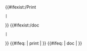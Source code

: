 {{#ifexist:{{FULLPAGENAME}}/Print
 |{{editnotice
  | text  = This template has a [[{{FULLPAGENAME}}/Print|version]] specifically used for [[Help:Books|PDF and Book]] print. Be sure to update the print version when you make changes to the template.
  | image = [[File:Attention yellow.png|25px]]
 }}
}}<!--
-->{{#ifexist:{{FULLPAGENAME}}/doc
 |{{editnotice
  | text  = 当您修改这个模板的时候，请同时更新其[[{{FULLPAGENAME}}/doc|说明文档]]。
  | image = [[File:Attention yellow.png|25px|link=]]
 }}
}}<!--
Load the "You're editing a print substitution page" notice for all /Print, /print etc subpages.
-->{{#ifeq: {{lc: {{SUBPAGENAME}} }} | print
| {{editnotice
  | text =  This page is used to substitute the template ''[[Template:{{BASEPAGENAME}}|{{BASEPAGENAME}}]]'' when creating a [[Help:Books|PDF or a Book]] of an article. For more information please see the [[Help:Books/for_experts#Fixing_problems|documentation]].
  }}
}}<!--
Load the "You're editing a documentation page" notice for all /Doc, /doc etc subpages. 
-->{{#ifeq: {{lc: {{SUBPAGENAME}} }} | doc
| {{editnotice
  | text =  这是<span style="text-decoration: underline;">[[Template:{{BASEPAGENAME}}|{{BASEPAGENAME}}]]</span>模板的[[Wikipedia:模板文档頁模式|文档页面]]。
  }}
}}<noinclude>[[Category:編輯提示模板|{{PAGENAME}}]]</noinclude>